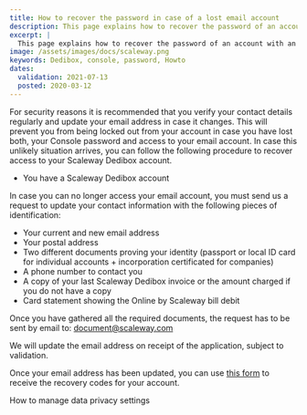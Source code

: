 ```yaml
---
title: How to recover the password in case of a lost email account
description: This page explains how to recover the password of an account with an email address that is no longer valid.
excerpt: |
  This page explains how to recover the password of an account with an email address that is no longer valid.
image: /assets/images/docs/scaleway.png
keywords: Dedibox, console, password, Howto
dates:
  validation: 2021-07-13
  posted: 2020-03-12
---
```




For security reasons it is recommended that you verify your contact details regularly and update your email address in case it changes. This will prevent you from being locked out from your account in case you have lost both, your Console password and access to your email account. 
In case this unlikely situation arrives, you can follow the following procedure to recover access to your Scaleway Dedibox account. 

<Message type="requirement">

  - You have a Scaleway Dedibox account

</Message>

In case you can no longer access your email account, you must send us a request to update your contact information with the following pieces of identification:

* Your current and new email address
* Your postal address
* Two different documents proving your identity (passport or local ID card for individual accounts + incorporation certificated for companies)
* A phone number to contact you
* A copy of your last Scaleway Dedibox invoice or the amount charged if you do not have a copy
* Card statement showing the Online by Scaleway bill debit

Once you have gathered all the required documents, the request has to be sent by email to: [document@scaleway.com](mailto:document@scaleway.com)

We will update the email address on receipt of the application, subject to validation.

Once your email address has been updated, you can use [this form](https://console.online.net/en/user/recovery) to receive the recovery codes for your account.

<Navigation title="See Also">
  <PreviousButton to="/dedibox-console/my-account/how-to/manage-data-settings/">How to manage data privacy settings</PreviousButton>
</Navigation>